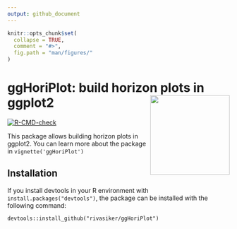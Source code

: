 ```yaml
---
output: github_document
---
```


```r
knitr::opts_chunk$set(
  collapse = TRUE,
  comment = "#>",
  fig.path = "man/figures/"
)
```

# ggHoriPlot: build horizon plots in ggplot2 <img src='man/images/sticker_ggHoriPlot.png' align="right" height="180" >


<!-- badges: start -->
[![R-CMD-check](https://github.com/rivasiker/ggHoriPlot/actions/workflows/check-standard.yaml/badge.svg)](https://github.com/rivasiker/ggHoriPlot/actions/workflows/check-standard.yaml)
<!-- badges: end -->

This package allows building horizon plots in ggplot2. You can learn more about the package in `vignette('ggHoriPlot')`

## Installation

If you install devtools in your R environment with `install.packages("devtools")`, the package can be installed with the following command:

```
devtools::install_github("rivasiker/ggHoriPlot")
```

